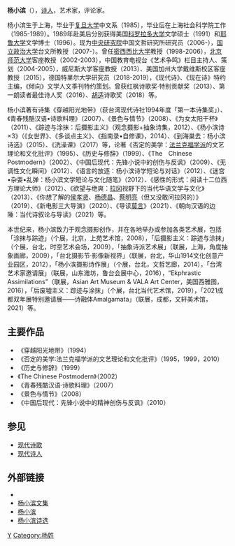 {{Multiple issues|
{{Notability Unreferenced|time=2021-11-11T12:27:27+00:00}}
{{BLP unsourced|time=2021-11-11T12:27:27+00:00}}
}}
'''杨小滨'''（{{bd|1963年|7月21日|catIdx=杨}}），[[诗人|诗人]]，艺术家，评论家。

杨小滨生于上海，毕业于[[复旦大学|复旦大学]]中文系（1985），毕业后在上海社会科学院工作（1985-1989）。1989年赴美后分别获得美国[[科罗拉多大学|科罗拉多大学]]文学硕士（1991）和[[耶鲁大学|耶鲁大学]]文学博士（1996）。现为[[中央研究院|中央研究院]]中国文哲研究所研究员（2006-），[[国立政治大学|国立政治大学]]台文所教授（2007-）。曾任[[密西西比大学|密西西比大学]]教授（1998-2006），[[北京师范大学|北京师范大学]]客座教授（2002-2003），中国教育电视台《艺术争鸣》栏目主持人、策划（2004-2005），威尼斯大学客座教授（2013）、美国加州大学戴维斯校区客座教授（2015），德国特里尔大学研究员（2018-2019），《现代诗》、《现在诗》特约主编，《倾向》文学人文季刊特约策划。曾获红枫诗歌奖·特别贡献奖（2013）、第一朗读者最佳诗人奖（2016）、[[胡适|胡适]]诗歌奖（2018）等。

杨小滨著有诗集《穿越阳光地带》（获台湾现代诗社1994年度「第一本诗集奖」）、《青春残酷汉语•诗歌料理》（2007）、《景色与情节》（2008）、《为女太阳干杯》（2011）、《踪迹与涂抹：后摄影主义》（观念摄影+抽象诗集，2012）、《杨小滨诗×3》（《女世界》、《多谈点主义》、《指南录•自修课》，2014）、《到海巢去：杨小滨诗选》（2015）、《洗澡课》（2017）等，论著《否定的美学：[[法兰克福学派|法兰克福学派]]的文艺理论和文化批评》（1995）、《历史与修辞》（1999）、《The　Chinese　Postmodern》（2002）、《中国后现代：先锋小说中的创伤与反讽》（2009）、《无调性文化瞬间》（2012）、《语言的放逐：杨小滨诗学短论与对话》（2012）、《迷宫•杂耍•乱弹：杨小滨文学短论与文化随笔》（2012）、《感性的形式：阅读十二位西方理论大师》（2012）、《欲望与绝爽：[[拉冈|拉冈]]视野下的当代华语文学与文化》（2013）、《你想了解的[[侯孝贤|侯孝贤]]、[[杨德昌|杨德昌]]、[[蔡明亮|蔡明亮]]（但又没敢问拉冈的）》（2019）、《新电影三大导演》（2020）、《导读[[莫言|莫言]]》（2021）、《朝向汉语的边陲：当代诗叙论与导读》（2021）等。

本世纪来，杨小滨致力于观念摄影创作，并在各地举办或参加各类艺术展，包括「涂抹与踪迹」（个展，北京，上苑艺术馆，2008），「后摄影主义：踪迹与涂抹」（个展，台北，时空艺术会场，2009），「抽象诗派艺术展」（联展，上海，角度抽象画廊，2009），「台北摄影节·影像新视界」（联展，台北，华山1914文化创意产业园区，2012），「杨小滨摄影诗作展」（个展，台北，文哲艺廊，2014），「台湾艺术家邀请展」（联展，山东潍坊，鲁台会展中心，2016），“Ekphrastic Assimilations”（联展，Asian Art Museum & VALA Art Center，美国西雅图，2016），「后废墟主义：踪迹与涂抹」（个展，台北当代艺术馆，2019），「2021成都双年展特别邀请展——诗融体Amalgamata」（联展，成都，文轩美术馆，2021）等。

==主要作品==
*《穿越阳光地带》（1994）
*《否定的美学∶法兰克福学派的文艺理论和文化批评》（1995，1999，2010）
*《历史与修辞》（1999）
*《The Chinese Postmodern》（2002）
*《青春残酷汉语·诗歌料理》（2007）
*《景色与情节》（2008）
*《中国后现代：先锋小说中的精神创伤与反讽》（2010）

==参见==
*[[现代诗歌|现代诗歌]]
*[[现代诗人|现代诗人]]
{{wikisource}}

==外部链接==
*{{weibo|qgzr|杨小滨}}
*[http://www.eduww.com/lilc/wj.asp?userName=%D1%EE%D0%A1%B1%F5 杨小滨文集] {{Wayback|url=http://www.eduww.com/lilc/wj.asp?userName=%D1%EE%D0%A1%B1%F5 |date=20070928123200 }}
*[https://web.archive.org/web/20070311003738/http://vip2.6to23.com/sgdq/yangxiaobin.htm 杨小滨]
*[https://web.archive.org/web/20070928040017/http://book.wentan.com/shige/zx-yxb/001.htm 杨小滨诗选]

[[Category:中國新詩作家|Y]]
[[Category:杨姓|Category:杨姓]]